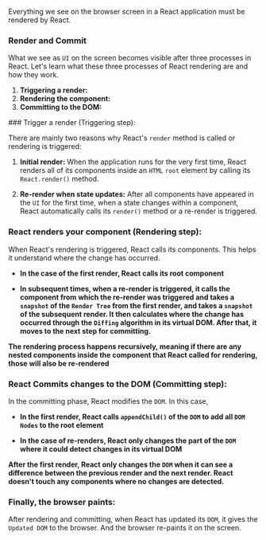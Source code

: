 
Everything we see on the browser screen in a React application must be rendered by React.

### Render and Commit

What we see as `UI` on the screen becomes visible after three processes in React. Let's learn what these three processes of React rendering are and how they work.

1. **Triggering a render:**
2. **Rendering the component:**
3. **Committing to the DOM:**

<Steps>
 ### Trigger a render (Triggering step):

There are mainly two reasons why React's `render` method is called or rendering is triggered:

1. **Initial render:** When the application runs for the very first time, React renders all of its components inside an `HTML` `root` element by calling its `React.render()` method.

2. **Re-render when state updates:** After all components have appeared in the `UI` for the first time, when a state changes within a component, React automatically calls its `render()` method or a re-render is triggered.

### React renders your component (Rendering step):

When React's rendering is triggered, React calls its components. This helps it understand where the change has occurred.

-   **In the case of the first render, React calls its root component**

-   **In subsequent times, when a re-render is triggered, it calls the component from which the re-render was triggered and takes a `snapshot` of the `Render Tree` from the first render, and takes a `snapshot` of the subsequent render. It then calculates where the change has occurred through the `Diffing` algorithm in its virtual DOM. After that, it moves to the next step for committing.**

**The rendering process happens recursively, meaning if there are any nested components inside the component that React called for rendering, those will also be re-rendered**

### React Commits changes to the DOM (Committing step):

In the committing phase, React modifies the `DOM`. In this case,

-   **In the first render, React calls `appendChild()` of the `DOM` to add all `DOM Nodes` to the root element**

-   **In the case of re-renders, React only changes the part of the `DOM` where it could detect changes in its virtual DOM**

**After the first render, React only changes the `DOM` when it can see a difference between the previous render and the next render. React doesn't touch any components where no changes are detected.**

</Steps>

### Finally, the browser paints:

After rendering and committing, when React has updated its `DOM`, it gives the `Updated DOM` to the browser. And the browser re-paints it on the screen.


